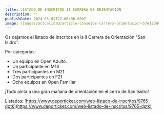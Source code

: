 ```yaml
---
title: LISTADO DE INSCRITOS II CARRERA DE ORIENTACIÓN
description: ''
publishDate: 2024-05-09T22:00:00.000Z
image: /images/actualidad/article-consejos-carrera-orientacion-57e123d40c8a3.webp
---
```


Os dejamos el listado de inscritos en la II Carrera de Orientación "San Isidro".

Por categorías:

* Un equipo en Open Adulto.
* Un participante en M16
* Tres participantes en M21
* Dos participantes en F21
* Ocho equipos en Open Familiar

¡Todo pinta a una gran mañana de orientación en el cerro de San Isidro!

Listados: [https://www.deporticket.com/web-listado-de-inscritos/9765-dptk](https://www.deporticket.com/web-listado-de-inscritos/9765-dptk)
